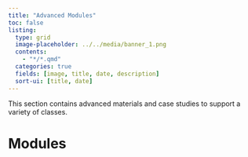```yaml
---
title: "Advanced Modules"
toc: false
listing:
  type: grid
  image-placeholder: ../../media/banner_1.png
  contents:
    - "*/*.qmd"
  categories: true
  fields: [image, title, date, description]
  sort-ui: [title, date]
---
```


This section contains advanced materials and case studies to support a variety of classes.

# Modules

::: {#listing-r}
:::


